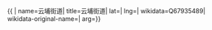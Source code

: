 {{ {{{1|PRC admin/showdata}}}|
name=云埔街道|
title=云埔街道|
lat=|
lng=|
wikidata=Q67935489|
wikidata-original-name=|
arg={{{arg|}}}}}